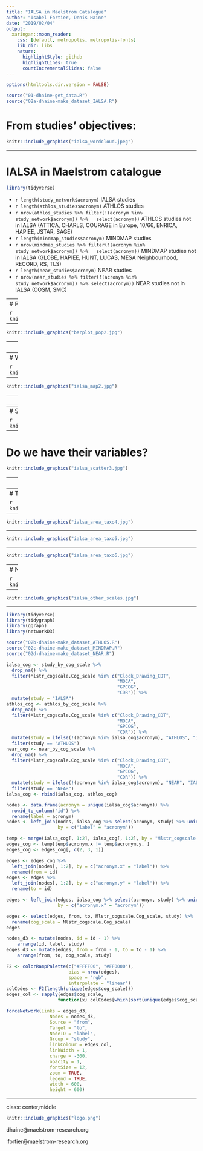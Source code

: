 ```yaml
---
title: "IALSA in Maelstrom Catalogue"
author: "Isabel Fortier, Denis Haine"
date: "2019/02/04"
output:
  xaringan::moon_reader:
    css: [default, metropolis, metropolis-fonts]
    lib_dir: libs
    nature:
      highlightStyle: github
      highlightLines: true
      countIncrementalSlides: false
---
```


```r
options(htmltools.dir.version = FALSE)
```

```r
source("01-dhaine-get_data.R")
source("02a-dhaine-make_dataset_IALSA.R")
```

# From studies' objectives:

```r
knitr::include_graphics("ialsa_wordcloud.jpeg")
```

---

# IALSA in Maelstrom catalogue

```r
library(tidyverse)
```

- `r length(study_network$acronym)` IALSA studies
- `r length(athlos_studies$acronym)` ATHLOS studies
- `r nrow(athlos_studies %>% filter(!(acronym %in% study_network$acronym)) %>%
  select(acronym))` ATHLOS studies not in IALSA (ATTICA, CHARLS, COURAGE in
  Europe, 10/66, ENRICA, HAPIEE, JSTAR, SAGE)
- `r length(mindmap_studies$acronym)` MINDMAP studies
- `r nrow(mindmap_studies %>% filter(!(acronym %in% study_network$acronym)) %>%
  select(acronym))` MINDMAP studies not in IALSA (GLOBE, HAPIEE, HUNT, LUCAS,
  MESA Neighbourhood, RECORD, RS, TLS)
- `r length(near_studies$acronym)` NEAR studies
- `r nrow(near_studies %>% filter(!(acronym %in% study_network$acronym)) %>% select(acronym))` NEAR studies not in IALSA (COSM, SMC)

---
# Participants

```r
knitr::include_graphics("barplot_pop1.jpg")
```

---

```r
knitr::include_graphics("barplot_pop2.jpg")
```

---
# Biosamples

```r
knitr::include_graphics("barplot_bio.jpg")
```

---
# Where?

```r
knitr::include_graphics("ialsa_map.jpg")
```

---

```r
knitr::include_graphics("ialsa_map2.jpg")
```

---
# When?

```r
knitr::include_graphics("ialsa_scatter1.jpg")
```

---
# Still working?

```r
knitr::include_graphics("ialsa_scatter2.jpg")
```

---
# Do we have their variables?

```r
knitr::include_graphics("ialsa_scatter3.jpg")
```

---
# What?

```r
knitr::include_graphics("ialsa_area_overall.jpg")
```

---
# Taxonomies

```r
knitr::include_graphics("ialsa_area_taxo.jpg")
```

---

```r
knitr::include_graphics("ialsa_area_taxo4.jpg")
```

---

```r
knitr::include_graphics("ialsa_area_taxo5.jpg")
```

---

```r
knitr::include_graphics("ialsa_area_taxo6.jpg")
```

---
# Network analysis

```r
knitr::include_graphics("ialsa_mmse.jpg")
```

---

```r
knitr::include_graphics("ialsa_other_scales.jpg")
```

---

```r
library(tidyverse)
library(tidygraph)
library(ggraph)
library(networkD3)
```

```r
source("02b-dhaine-make_dataset_ATHLOS.R")
source("02c-dhaine-make_dataset_MINDMAP.R")
source("02d-dhaine-make_dataset_NEAR.R")

ialsa_cog <- study_by_cog_scale %>%
  drop_na() %>%
  filter(Mlstr_cogscale.Cog_scale %in% c("Clock_Drawing_CDT",
                                         "MOCA",
                                         "GPCOG",
                                         "CDR")) %>%
  mutate(study = "IALSA")
athlos_cog <- athlos_by_cog_scale %>%
  drop_na() %>%
  filter(Mlstr_cogscale.Cog_scale %in% c("Clock_Drawing_CDT",
                                         "MOCA",
                                         "GPCOG",
                                         "CDR")) %>%
  mutate(study = ifelse(!(acronym %in% ialsa_cog$acronym), "ATHLOS", "IALSA")) %>%
  filter(study == "ATHLOS")
near_cog <- near_by_cog_scale %>%
  drop_na() %>%
  filter(Mlstr_cogscale.Cog_scale %in% c("Clock_Drawing_CDT",
                                         "MOCA",
                                         "GPCOG",
                                         "CDR")) %>%
  mutate(study = ifelse(!(acronym %in% ialsa_cog$acronym), "NEAR", "IALSA")) %>%
  filter(study == "NEAR")
ialsa_cog <- rbind(ialsa_cog, athlos_cog)

nodes <- data.frame(acronym = unique(ialsa_cog$acronym)) %>%
  rowid_to_column("id") %>%
  rename(label = acronym)
nodes <- left_join(nodes, ialsa_cog %>% select(acronym, study) %>% unique(),
                   by = c("label" = "acronym"))

temp <- merge(ialsa_cog[, 1:2], ialsa_cog[, 1:2], by = "Mlstr_cogscale.Cog_scale")
edges_cog <- temp[temp$acronym.x != temp$acronym.y, ]
edges_cog <- edges_cog[, c(2, 3, 1)]

edges <- edges_cog %>%
  left_join(nodes[, 1:2], by = c("acronym.x" = "label")) %>%
  rename(from = id)
edges <- edges %>%
  left_join(nodes[, 1:2], by = c("acronym.y" = "label")) %>%
  rename(to = id)

edges <- left_join(edges, ialsa_cog %>% select(acronym, study) %>% unique(),
                   by = c("acronym.x" = "acronym"))

edges <- select(edges, from, to, Mlstr_cogscale.Cog_scale, study) %>%
  rename(cog_scale = Mlstr_cogscale.Cog_scale)
edges

nodes_d3 <- mutate(nodes, id = id - 1) %>%
    arrange(id, label, study)
edges_d3 <- mutate(edges, from = from - 1, to = to - 1) %>%
    arrange(from, to, cog_scale, study)

F2 <- colorRampPalette(c("#FFFF00", "#FF0000"),
                       bias = nrow(edges),
                       space = "rgb",
                       interpolate = "linear")
colCodes <- F2(length(unique(edges$cog_scale)))
edges_col <- sapply(edges$cog_scale,
                   function(x) colCodes[which(sort(unique(edges$cog_scale)) == x)])
```

```r
forceNetwork(Links = edges_d3,
                Nodes = nodes_d3,
                Source = "from",
                Target = "to",
                NodeID = "label",
                Group = "study",
                linkColour = edges_col,
                linkWidth = 1,
                charge = -300,
                opacity = 1,
                fontSize = 12,
                zoom = TRUE,
                legend = TRUE,
                width = 600,
                height = 600)
```
---
class: center,middle

```r
knitr::include_graphics("logo.png")
```

dhaine@maelstrom-research.org

ifortier@maelstrom-research.org

